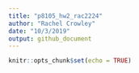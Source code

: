 ```yaml
---
title: "p8105_hw2_rac2224"
author: "Rachel Crowley"
date: "10/3/2019"
output: github_document
---
```


```r
knitr::opts_chunk$set(echo = TRUE)
```


